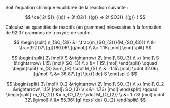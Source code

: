 ::: {.Exercise data-latex=""}

Soit l'équation chimique équilibrée de la réaction suivante :

$$ \ce{ 2\:S{}_{(s)} + 3\:O2{}_{(g)} -> 2\:SO3{}_{(g)} } $$

Calculez les quantités de réactifs (en grammes) nécessaires à la formation de 92.07 grammes de trioxyde de soufre.

\vspace{\stretch{1}}

:::

::: {.Answer data-latex=""}

$$ \begin{split}
	n_{SO_{3}} &= \frac{m_{SO_{3}}}{M_{SO_{3}}} \\
	&= \frac{92.07\ [g]}{80.06\ [g/mol]} \\
	&= 1.15\ [mol]
	\end{split} $$

$$ \begin{split}
  2\ [mol]\ S &\rightarrow\ 2\ [mol]\ SO_{3} \\
  x\ [mol]\ S &\rightarrow\ 1.15\ [mol]\ SO_{3} \\
  x &= 1.15\ [mol]
  \end{split}
	\qquad
	\begin{split}
	m_{S} &= n_{S} \cdot M_{S} \\
  &= 1.15\ [mol] \cdot 32.06\ [g/mol] \\
  &= 36.87\ [g] \text{ de} S
  \end{split} $$

$$ \begin{split}
	3\ [mol]\ O_2 &\rightarrow\ 2\ [mol]\ SO_{3} \\
	x\ [mol]\ O_2 &\rightarrow\ 1.15\ [mol]\ SO_{3} \\
	x &= 1.73\ [mol]
	\end{split}
	\qquad
	\begin{split}
	m_{O_{2}} &= n_{O_{2}} \cdot M_{O_{2}} \\
	&= 1.73\ [mol] \cdot 32\ [g/mol] \\
	&= 55.36\ [g] \text{ de} O_{2}
  \end{split} $$

:::
